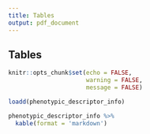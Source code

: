 ```yaml
---
title: Tables
output: pdf_document
---
```


## Tables

```r
knitr::opts_chunk$set(echo = FALSE,
                      warning = FALSE,
                      message = FALSE)
```

```r
loadd(phenotypic_descriptor_info)

phenotypic_descriptor_info %>%
  kable(format = 'markdown')
```

```r

```


